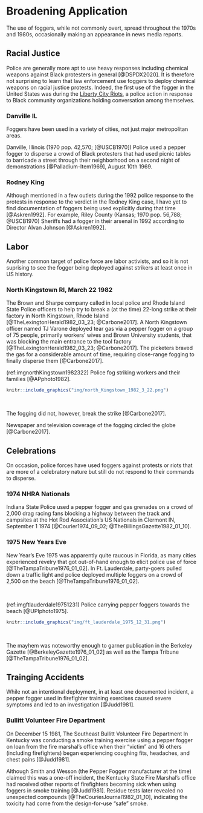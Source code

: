 
# Broadening Application 

The use of foggers, while not commonly overt, spread throughout the 1970s and 1980s, occasionally making an appearance in news media reports.

## Racial Justice 

Police are generally more apt to use heavy responses including chemical weapons against Black protesters in general [@DSPDX2020].
It is therefore not surprising to learn that law enforcement use foggers to deploy chemical weapons on racial justice protests.
Indeed, the first use of the fogger in the United States was during the [Liberty City Riots](#MiamiFL1968_08_08), a police action in response to Black community organizations holding conversation among themselves.

### Danville IL 

Foggers have been used in a variety of cities, not just major metropolitan areas. 

Danville, Illinois (1970 pop. 42,570; [@USCB1970]) Police used a pepper fogger to disperse a crowd of Black protesters that had used picnic tables to barricade a street through their neighborhood on a second night of demonstrations [@Palladium-Item1969], August 10th 1969.

### Rodney King 

Although mentioned in a few outlets during the 1992 police response to the protests in response to the verdict in the Rodney King case, I have yet to find documentation of foggers being used explicitly during that time [@Askren1992].
For example, Riley County (Kansas; 1970 pop. 56,788; @USCB1970) Sheriffs had a fogger in their arsenal in 1992 according to Director Alvan Johnson [@Askren1992].


## Labor 

Another common target of police force are labor activists, and so it is not suprising to see the fogger being deployed against strikers at least once in US history.

### North Kingstown RI, March 22 1982 

The Brown and Sharpe company called in local police and Rhode Island State Police officers to help try to break a (at the time) 22-long strike at their factory in North Kingstown, Rhode Island [@TheLexingtonHerald1982_03_23; @Carbone2017]. 
A North Kingstown officer named TJ Varone deployed tear gas via a pepper fogger on a group of 75 people, primarily workers' wives and Brown University students, that was blocking the main entrance to the tool factory  [@TheLexingtonHerald1982_03_23; @Carbone2017].
The picketers braved the gas for a considerable amount of time, requiring close-range fogging to finally disperse them [@Carbone2017].

(ref:imgnorthKingstown1982322) Police fog striking workers and their families [@APphoto1982].

```r
knitr::include_graphics("img/north_Kingstown_1982_3_22.png") 
```
 
<br>

The fogging did not, however, break the strike [@Carbone2017].

Newspaper and television coverage of the fogging circled the globe [@Carbone2017].




## Celebrations 

On occasion, police forces have used foggers against protests or riots that are more of a celebratory nature but still do not respond to their commands to disperse.


### 1974 NHRA Nationals 

Indiana State Police used a pepper fogger and gas grenades on a crowd of 2,000 drag racing fans blocking a highway between the track and campsites at the Hot Rod Association's US Nationals in Clermont IN, September 1 1974 [@Courier1974_09_02; @TheBillingsGazette1982_01_10].



### 1975 New Years Eve 

New Year's Eve 1975 was apparently quite raucous in Florida, as many cities experienced revelry that got out-of-hand enough to elicit police use of force [@TheTampaTribune1976_01_02].
In Ft. Lauderdale, party-goers pulled down a traffic light and police deployed multiple foggers on a crowd of 2,500 on the beach [@TheTampaTribune1976_01_02].

<br>

(ref:imgftlauderdale19751231) Police carrying pepper foggers towards the beach [@UPIphoto1975].

```r
knitr::include_graphics("img/ft_lauderdale_1975_12_31.png") 
```

<br>


The mayhem was noteworthy enough to garner publication in the Berkeley Gazette [@BerkeleyGazette1976_01_02] as well as the Tampa Tribune [@TheTampaTribune1976_01_02].



## Trainging Accidents 

While not an intentional deployment, in at least one documented incident, a pepper fogger used in firefighter training exercises caused severe symptoms and led to an investigation [@Judd1981].

### Bullitt Volunteer Fire Department 

On December 15 1981, The Southeast Bullitt Volunteer Fire Department In Kentucky was conducting a smoke training exercise using a pepper fogger on loan from the fire marshal's office when their "victim" and 16 others (including firefighters) began experiencing coughing fits, headaches, and chest pains [@Judd1981].

Although Smith and Wesson (the Pepper Fogger manufacturer at the time) claimed this was a one-off incident, the Kentucky State Fire Marshal's office had received other reports of firefighters becoming sick when using foggers in smoke training [@Judd1981]. 
Residue tests later revealed no unexpected compounds [@TheCourierJournal1982_01_10], indicating the toxicity had come from the design-for-use "safe" smoke.
